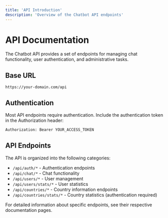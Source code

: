 ```yaml
---
title: 'API Introduction'
description: 'Overview of the Chatbot API endpoints'
---
```


# API Documentation

The Chatbot API provides a set of endpoints for managing chat functionality, user authentication, and administrative tasks.

## Base URL

```
https://your-domain.com/api
```

## Authentication

Most API endpoints require authentication. Include the authentication token in the Authorization header:

```bash
Authorization: Bearer YOUR_ACCESS_TOKEN
```

## API Endpoints

The API is organized into the following categories:

- `/api/auth/*` - Authentication endpoints
- `/api/chat/*` - Chat functionality
- `/api/users/*` - User management
- `/api/users/stats/*` - User statistics
- `/api/countries/*` - Country information endpoints
- `/api/countries/stats/*` - Country statistics (authentication required)

For detailed information about specific endpoints, see their respective documentation pages.
